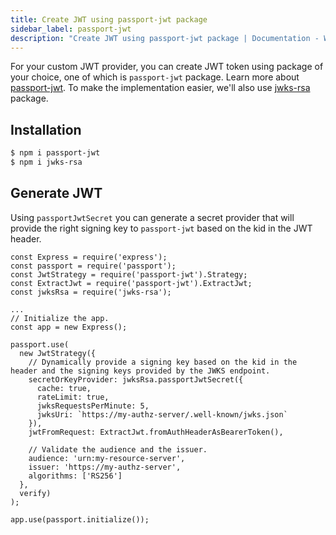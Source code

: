 ```yaml
---
title: Create JWT using passport-jwt package
sidebar_label: passport-jwt
description: "Create JWT using passport-jwt package | Documentation - Web3Auth"
---
```



For your custom JWT provider, you can create JWT token using package of your choice, one of which is
`passport-jwt` package. Learn more about
[passport-jwt](https://www.passportjs.org/packages/passport-jwt/). To make the implementation
easier, we'll also use [jwks-rsa](https://www.npmjs.com/package/jwks-rsa) package.

## Installation

```bash npm2yarn
$ npm i passport-jwt
$ npm i jwks-rsa
```

## Generate JWT

Using `passportJwtSecret` you can generate a secret provider that will provide the right signing key
to `passport-jwt` based on the kid in the JWT header.

```tsx
const Express = require('express');
const passport = require('passport');
const JwtStrategy = require('passport-jwt').Strategy;
const ExtractJwt = require('passport-jwt').ExtractJwt;
const jwksRsa = require('jwks-rsa');

...
// Initialize the app.
const app = new Express();

passport.use(
  new JwtStrategy({
    // Dynamically provide a signing key based on the kid in the header and the signing keys provided by the JWKS endpoint.
    secretOrKeyProvider: jwksRsa.passportJwtSecret({
      cache: true,
      rateLimit: true,
      jwksRequestsPerMinute: 5,
      jwksUri: `https://my-authz-server/.well-known/jwks.json`
    }),
    jwtFromRequest: ExtractJwt.fromAuthHeaderAsBearerToken(),

    // Validate the audience and the issuer.
    audience: 'urn:my-resource-server',
    issuer: 'https://my-authz-server',
    algorithms: ['RS256']
  },
  verify)
);

app.use(passport.initialize());
```
